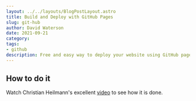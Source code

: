 ```yaml
---
layout: ../../layouts/BlogPostLayout.astro
title: Build and Deploy with GitHub Pages
slug: git-hub
author: David Waterson
date: 2021-09-21
category:
tags:
- github
description: Free and easy way to deploy your website using GitHub pages
---
```

## How to do it

Watch Christian Heilmann's excellent [video](https://www.youtube.com/watch?v=rEsYdXB2jLQ) to see how it is done.
